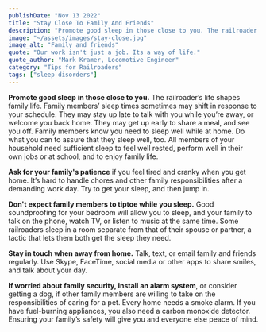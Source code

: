 ```yaml
---
publishDate: "Nov 13 2022"
title: "Stay Close To Family And Friends"
description: "Promote good sleep in those close to you. The railroader’s life shapes family life."
image: "~/assets/images/stay-close.jpg"
image_alt: "Family and friends"
quote: "Our work isn't just a job. Its a way of life."
quote_author: "Mark Kramer, Locomotive Engineer"
category: "Tips for Railroaders"
tags: ["sleep disorders"]
---
```


**Promote good sleep in those close to you.** The railroader’s life shapes family life. Family members’ sleep times sometimes may shift in response to your schedule. They may stay up late to talk with you while you’re away, or welcome you back home. They may get up early to share a meal, and see you off. Family members know you need to sleep well while at home. Do what you can to assure that they sleep well, too. All members of your household need sufficient sleep to feel well rested, perform well in their own jobs or at school, and to enjoy family life.

**Ask for your family's patience** if you feel tired and cranky when you get home. It’s hard to handle chores and other family responsibilities after a demanding work day. Try to get your sleep, and then jump in.

**Don't expect family members to tiptoe while you sleep.** Good soundproofing for your bedroom will allow you to sleep, and your family to talk on the phone, watch TV, or listen to music at the same time. Some railroaders sleep in a room separate from that of their spouse or partner, a tactic that lets them both get the sleep they need.

**Stay in touch when away from home.** Talk, text, or email family and friends regularly. Use Skype, FaceTime, social media or other apps to share smiles, and talk about your day.

**If worried about family security, install an alarm system**, or consider getting a dog, if other family members are willing to take on the responsibilities of caring for a pet. Every home needs a smoke alarm. If you have fuel-burning appliances, you also need a carbon monoxide detector. Ensuring your family’s safety will give you and everyone else peace of mind.
